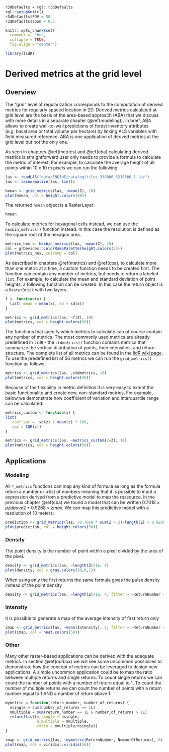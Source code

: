 ```r
r3dDefaults = rgl::r3dDefaults
rgl::setupKnitr()
r3dDefaults$FOV = 50
r3dDefaults$zoom = 0.5

knitr::opts_chunk$set(
  comment =  "#>", 
  collapse = TRUE,
  fig.align = "center")

library(lidR)
```

# Derived metrics at the grid level {#aba}

## Overview

The "grid" level of regularization corresponds to the computation of derived metrics for regularly spaced location in 2D. Derived metrics calculated at grid level are the basis of the area-based approach (ABA) that we discuss with more details in a separate chapter (\@ref(modeling)). In brief, ABA allows to create wall-to-wall predictions of forest inventory attributes (e.g. basal area or total volume per hectare) by linking ALS variables with field measured reference. ABA is one application of derived metrics at the grid level but not the only one.

As seen in chapters \@ref(metrics) and \@ref(cba) calculating derived metrics is straightforward user only needs to provide a formula to calculate the metric of interest. For example, to calculate the average height of all points within 10 x 10 m pixels we can run the following:

```r
las <- readLAS("data/ENGINE/catalog/tiles_338000_5238500_1.laz")
las <- lasnormalize(las, tin())
```

```r
hmean <- grid_metrics(las, ~mean(Z), 10)
plot(hmean, col = height.colors(50))
```


The returned `hmean` object is a RasterLayer:

```r
hmean
```

To calculate metrics for hexagonal cells instead, we can use the `hexbin_metrics()` function instead. In this case the resolution is defined as the square root of the hexagon area.

```r
metrics_hex <- hexbin_metrics(las, ~mean(Z), 10)
col = grDevices::colorRampPalette(height.colors(25))
plot(metrics_hex, colramp = col)
```


As described in chapters \@ref(metrics) and \@ref(cba), to calculate more than one metric at a time, a custom function needs to be created first. The function can contain any number of metrics, but needs to return a labeled `list`. For example, to calculate the mean and standard deviation of point heights, a following function can be created. In this case the return object is a `RasterBrick` with two layers.

```r
f <- function(x) {
  list( mean = mean(x), sd = sd(x))
}

metrics <- grid_metrics(las, ~f(Z), 10)
plot(metrics, col = height.colors(50))
```

The functions that specify which metrics to calculate can of course contain any number of metrics. The most commonly used metrics are already predefined in `lidR` - the `stdmetrics()` function contains metrics that summarize the vertical distribution of points, their intensities, and return structure. The complete list of all metrics can be found in the [lidR wiki page]( https://github.com/Jean-Romain/lidR/wiki/stdmetrics). To use the predefined list of 56 metrics we can run the `grid_metrics()` function as follows:

```r
metrics <- grid_metrics(las, .stdmetrics, 10)
plot(metrics, col = height.colors(50))
```

Because of the flexibility in metric definition it is very easy to extent the basic functionality and create new, non-standard metrics. For example, below we demonstrate how coefficient of variation and interquartile range can be calculated:


```r
metrics_custom <- function(z) {
list(
   coef_var =  sd(z) / mean(z) * 100,
   iqr = IQR(z))
}

metrics <- grid_metrics(las, ~metrics_custom(z=Z), 10)
plot(metrics, col = height.colors(50))
```

## Applications

### Modeling

All `*_metrics` functions can map any kind of formula as long as the formula return a number or a list of numbers meaning that it is possible to input a expression derived from a predictive model to map the ressource. In the previous chapter \@ref(cba) we found a model that can be written $0.7018 \times pzabove2 + 0.9268 \times zmax$. We can map this predictive model with a resolution of 10 meters:

```r
prediction <- grid_metrics(las, ~0.7018 * sum(Z > 2)/length(Z) + 0.9268 *max(Z), 20)
plot(prediction, col = height.colors(50))
```

### Density

The point density is the number of point within a pixel divided by the area of the pixel.

```r
density <- grid_metrics(las, ~length(Z)/16, 4)
plot(density, col = gray.colors(50,0,1))
```
When using only the first returns the same formula gives the pulse density instead of the point density

```r
density <- grid_metrics(las, ~length(Z)/16, 4, filter = ~ReturnNumber == 1L)
```

### Intensity

It is possible to generate a map of the average intensity of first return only

```r
imap <- grid_metrics(las, ~mean(Intensity), 4, filter = ~ReturnNumber == 1L)
plot(imap, col = heat.colors(50))
```

### Other

Many other raster-based applications can be derived with the adequate metrics. In section \@ref(outbox) we will see some uncommon possibilies to demonstrate how the concept of metrics can be leveraged to design new applications. A simple uncommon application could be to map the ratio between multiple returns and single returns. To count single returns we can count the number of points with a number of return equal to 1. To count the number of multiple returns we can count the number of points with a return number equal to 1 AND a number of return above 1.

```r
mymetric = function(return_number, number_of_returns) {
  nsingle = sum(number_of_returns == 1L)
  nmultiple = sum(return_number == 1L & number_of_returns > 1L)
  return(list(n_single = nsingle,
              n_multiple = nmultiple,
              ratio = nmultiple/nsingle))
}

rmap <- grid_metrics(las, ~mymetric(ReturnNumber, NumberOfReturns), 8)
plot(rmap, col = viridis::viridis(50))
```


